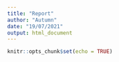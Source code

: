 ```yaml
---
title: "Report"
author: "Autumn"
date: "19/07/2021"
output: html_document
---
```


```r
knitr::opts_chunk$set(echo = TRUE)
```


